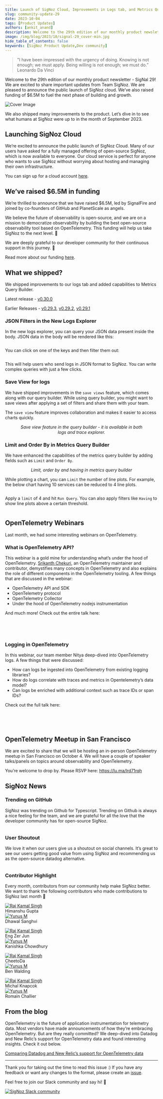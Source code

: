 ```yaml
---
title: Launch of SigNoz Cloud, Improvements in Logs tab, and Metrics Query Builder - SigNal 29
slug: community-update-29
date: 2023-10-04
tags: [Product Updates]
authors: [ankit_anand]
description: Welcome to the 29th edition of our monthly product newsletter - SigNal 29! We are excited to share important updates from Team SigNoz. We are pleased to announce the public launch of SigNoz cloud. We’ve also raised funding of...
image: /img/blog/2023/10/signal-29_cover-min.jpg
hide_table_of_contents: false
keywords: [SigNoz Product Update,Dev community]
---
```




<head>
  <link rel="canonical" href="https://signoz.io/blog/community-update-29/"/>
</head>

> "I have been impressed with the urgency of doing. Knowing is not enough; we must apply. Being willing is not enough; we must do.” 
> Leonardo Da Vinci

Welcome to the 29th edition of our monthly product newsletter - SigNal 29! We are excited to share important updates from Team SigNoz. We are pleased to announce the public launch of SigNoz cloud. We’ve also raised funding of \$6.5M to fuel the next phase of building and growth.



![Cover Image](/img/blog/2023/10/signal-29-cover.webp)

We also shipped many improvements to the product. Let’s dive in to see what humans at SigNoz were up to in the month of September 2023.

## Launching SigNoz Cloud

We’re excited to announce the public launch of SigNoz Cloud. Many of our users have asked for a fully managed offering of open-source SigNoz, which is now available to everyone. Our cloud service is perfect for anyone who wants to use SigNoz without worrying about hosting and managing their own infrastructure.

You can sign up for a cloud account [here](https://signoz.io/teams/).

## We’ve raised \$6.5M in funding

We’re thrilled to announce that we have raised \$6.5M, led by SignalFire and joined by co-founders of GitHub and PlanetScale as angels.

We believe the future of observability is open-source, and we are on a mission to democratize observability by building the best open-source observability tool based on OpenTelemetry. This funding will help us take SigNoz to the next level. 🚀

We are deeply grateful to our developer community for their continuous support in this journey. 🙏

Read more about our funding [here](https://signoz.io/newsroom/signoz-funding/).

## What we shipped?

We shipped improvements to our logs tab and added capabilities to Metrics Query Builder.

Latest release - <a href = "https://github.com/SigNoz/signoz/releases/tag/v0.30.0" rel="noopener noreferrer nofollow" target="_blank" >v0.30.0</a>

Earlier Releases - <a href = "https://github.com/SigNoz/signoz/releases/tag/v0.29.3" rel="noopener noreferrer nofollow" target="_blank" >v0.29.3</a>, <a href = "https://github.com/SigNoz/signoz/releases/tag/v0.29.2" rel="noopener noreferrer nofollow" target="_blank" >v0.29.2</a>, <a href = "https://github.com/SigNoz/signoz/releases/tag/v0.29.1" rel="noopener noreferrer nofollow" target="_blank" >v0.29.1</a>

### JSON Filters in the New Logs Explorer

In the new logs explorer, you can query your JSON data present inside the body. JSON data in the body will be rendered like this:

<figure data-zoomable align='center'>
    <img src="/img/blog/2023/10/json_filter_1.webp" alt=""/>
    <figcaption><i></i></figcaption>
</figure>

You can click on one of the keys and then filter them out:

<figure data-zoomable align='center'>
    <img src="/img/blog/2023/10/json_filter_2.webp" alt=""/>
    <figcaption><i></i></figcaption>
</figure>

This will help users who send logs in JSON format to SigNoz. You can write complex queries with just a few clicks.

### Save View for logs

We have shipped improvements in the `save views` feature, which comes along with our query builder. While using query builder, you might want to save views after applying a set of filters and share them with your team.

The `save view` feature improves collaboration and makes it easier to access charts quickly.

<figure data-zoomable align='center'>
    <img src="/img/blog/2023/10/save_view_logs.webp" alt=""/>
    <figcaption><i>Save view feature in the query builder - it is available in both logs and trace explorer.</i></figcaption>
</figure>

### Limit and Order By in Metrics Query Builder

We have enhanced the capabilities of the metrics query builder by adding fields such as `Limit` and `Order By`.

<figure data-zoomable align='center'>
    <img src="/img/blog/2023/10/query_builder_ft.webp" alt=""/>
    <figcaption><i>Limit, order by and having in metrics query builder</i></figcaption>
</figure>

While plotting a chart, you can `Limit` the number of line plots. For example, the below chart having 10 services can be reduced to 4 line plots.

<figure data-zoomable align='center'>
    <img src="/img/blog/2023/10/qb_plotting_1.webp" alt=""/>
    <figcaption><i></i></figcaption>
</figure>

Apply a `limit` of 4 and hit `Run Query`. You can also apply filters like `Having` to show line plots above a certain threshold.

<figure data-zoomable align='center'>
    <img src="/img/blog/2023/10/qb_plotting_2.webp" alt=""/>
    <figcaption><i></i></figcaption>
</figure>

## OpenTelemetry Webinars

Last month, we had some interesting webinars on OpenTelemetry.

### What is OpenTelemetry API?

This webinar is a gold mine for understanding what’s under the hood of OpenTelemetry. <a href = "https://github.com/srikanthccv" rel="noopener noreferrer nofollow" target="_blank" >Srikanth Chekuri</a>, an OpenTelemetry maintainer and contributor, demystifies many concepts in OpenTelemetry and also explains the role of different components in the OpenTelemetry tooling. A few things that are discussed in the webinar:

- OpenTelemetry API and SDK
- OpenTelemetry protocol
- OpenTelemetry Collector
- Under the hood of OpenTelemetry nodejs instrumentation

And much more! Check out the entire talk here:

<p>&nbsp;</p>

<YouTube id="vKuz6_R0iIU" mute={false} />

<p>&nbsp;</p>

### Logging in OpenTelemetry

In this webinar, our team member Nitya deep-dived into OpenTelemetry logs. A few things that were discussed:

- How can logs be ingested into OpenTelemetry from existing logging libraries?
- How do logs correlate with traces and metrics in Opentelemetry’s data model?
- Can logs be enriched with additional context such as trace IDs or span IDs?

Check out the full talk here:

<p>&nbsp;</p>

<YouTube id="u47mQGqvJwg" mute={false} />

<p>&nbsp;</p>

## OpenTelemetry Meetup in San Francisco

We are excited to share that we will be hosting an in-person OpenTelemetry meetup in San Francisco on October 4. We will have a couple of speaker talks/panels on topics around observability and OpenTelemetry.

You’re welcome to drop by. Please RSVP here: <a href = "https://lu.ma/lrd71rqh" rel="noopener noreferrer nofollow" target="_blank" >https://lu.ma/lrd71rqh</a>

## SigNoz News

### Trending on GitHub

SigNoz was trending on Github for Typescript. Trending on Github is always a nice feeling for the team, and we are grateful for all the love that the developer community has for open-source SigNoz.

<figure data-zoomable align='center'>
    <img src="/img/blog/2023/10/github-trending.webp" alt=""/>
    <figcaption><i></i></figcaption>
</figure>

### User Shoutout

We love it when our users give us a shoutout on social channels. It’s great to see our users getting good value from using SigNoz and recommending us as the open-source datadog alternative.

<figure data-zoomable align='center'>
    <img src="/img/blog/2023/10/twitter_shoutout.webp" alt=""/>
    <figcaption><i></i></figcaption>
</figure>

### Contributor Highlight

Every month, contributors from our community help make SigNoz better. We want to thank the following contributors who made contributions to SigNoz last month 🤗

<div class="row">
    <div class="col col--6">
      <div class="avatar">
      <a
         class="avatar__photo-link avatar__photo avatar__photo--lg"
         href="https://github.com/himanshugupta714"
      >
         <img
            alt="Raj Kamal Singh"
            src="https://avatars.githubusercontent.com/u/83918058?v=4"
         />
      </a>
      <div class="avatar__intro">
         <div class="avatar__name">Himanshu Gupta</div>
         <small class="avatar__subtitle">
         </small>
      </div>
      </div>
   </div>
    <div class="col col--6">
      <div class="avatar">
      <a
         class="avatar__photo-link avatar__photo avatar__photo--lg"
         href="https://github.com/dhawal1248"
      >
         <img
            alt="Yunus M"
            src="https://avatars.githubusercontent.com/u/43755122?v=4"
         />
      </a>
      <div class="avatar__intro">
         <div class="avatar__name">Dhawal Sanghvi</div>
         <small class="avatar__subtitle">
         </small>
      </div>
      </div>
   </div>
</div>

<p></p>

<div class="row">
    <div class="col col--6">
      <div class="avatar">
      <a
         class="avatar__photo-link avatar__photo avatar__photo--lg"
         href="https://github.com/Juneezee"
      >
         <img
            alt="Raj Kamal Singh"
            src="https://avatars.githubusercontent.com/u/20135478?v=4"
         />
      </a>
      <div class="avatar__intro">
         <div class="avatar__name">Eng Zer Jun</div>
         <small class="avatar__subtitle">
         </small>
      </div>
      </div>
   </div>
    <div class="col col--6">
      <div class="avatar">
      <a
         class="avatar__photo-link avatar__photo avatar__photo--lg"
         href="https://github.com/CKanishka"
      >
         <img
            alt="Yunus M"
            src="https://avatars.githubusercontent.com/u/30779692?v=4"
         />
      </a>
      <div class="avatar__intro">
         <div class="avatar__name">Kanishka Chowdhury</div>
         <small class="avatar__subtitle">
         </small>
      </div>
      </div>
   </div>
</div>

<p></p>

<div class="row">
    <div class="col col--6">
      <div class="avatar">
      <a
         class="avatar__photo-link avatar__photo avatar__photo--lg"
         href="https://github.com/Calm-Rock"
      >
         <img
            alt="Raj Kamal Singh"
            src="https://avatars.githubusercontent.com/u/31571545?v=4"
         />
      </a>
      <div class="avatar__intro">
         <div class="avatar__name">CheetoDa</div>
         <small class="avatar__subtitle">
         </small>
      </div>
      </div>
   </div>
    <div class="col col--6">
      <div class="avatar">
      <a
         class="avatar__photo-link avatar__photo avatar__photo--lg"
         href="https://github.com/bwalding"
      >
         <img
            alt="Yunus M"
            src="https://avatars.githubusercontent.com/u/47446?v=4"
         />
      </a>
      <div class="avatar__intro">
         <div class="avatar__name">Ben Walding</div>
         <small class="avatar__subtitle">
         </small>
      </div>
      </div>
   </div>
</div>

<p></p>

<div class="row">
    <div class="col col--6">
      <div class="avatar">
      <a
         class="avatar__photo-link avatar__photo avatar__photo--lg"
         href="https://github.com/mknapcok"
      >
         <img
            alt="Raj Kamal Singh"
            src="https://avatars.githubusercontent.com/u/74188687?v=4"
         />
      </a>
      <div class="avatar__intro">
         <div class="avatar__name">Michal Knapcok</div>
         <small class="avatar__subtitle">
         </small>
      </div>
      </div>
   </div>
    <div class="col col--6">
      <div class="avatar">
      <a
         class="avatar__photo-link avatar__photo avatar__photo--lg"
         href="https://github.com/rchallie"
      >
         <img
            alt="Yunus M"
            src="https://avatars.githubusercontent.com/u/56265634?v=4"
         />
      </a>
      <div class="avatar__intro">
         <div class="avatar__name">Romain Challier</div>
         <small class="avatar__subtitle">
         </small>
      </div>
      </div>
   </div>
</div>

## From the blog

OpenTelemetry is the future of application instrumentation for telemetry data. Most vendors have made announcements of how they’re embracing OpenTelemetry. But are they really committed? We deep-dived into Datadog and New Relic’s support for OpenTelemetry data and found interesting insights. Check it out below.

[Comparing Datadog and New Relic’s support for OpenTelemetry data](https://signoz.io/blog/is-opentelemetry-a-first-class-citizen-in-your-dashboard-a-datadog-and-newrelic-comparison/)

---

Thank you for taking out the time to read this issue :) If you have any feedback or want any changes to the format, please create an <a href = "https://github.com/SigNoz/signoz/issues" rel="noopener noreferrer nofollow" target="_blank" >issue</a>.

Feel free to join our Slack community and say hi! 👋

[![SigNoz Slack community](/img/blog/common/join_slack_cta.webp)](https://signoz.io/slack)
